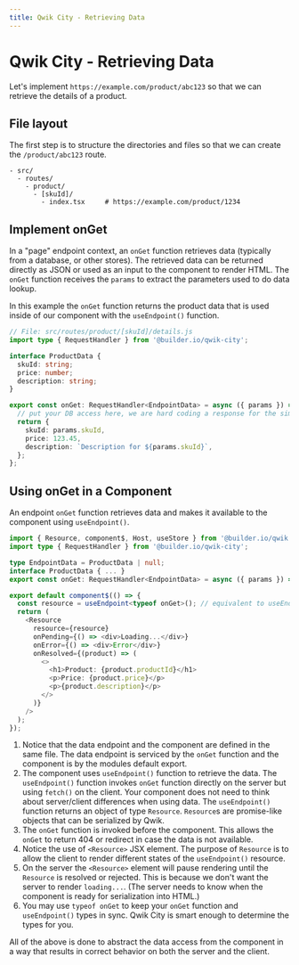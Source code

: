 ```yaml
---
title: Qwik City - Retrieving Data
---
```


# Qwik City - Retrieving Data

Let's implement `https://example.com/product/abc123` so that we can retrieve the details of a product.

## File layout

The first step is to structure the directories and files so that we can create the `/product/abc123` route.

```
- src/
  - routes/
    - product/
      - [skuId]/
        - index.tsx     # https://example.com/product/1234
```

## Implement onGet

In a "page" endpoint context, an `onGet` function retrieves data (typically from a database, or other stores). The retrieved data can be returned directly as JSON or used as an input to the component to render HTML. The `onGet` function receives the `params` to extract the parameters used to do data lookup. 

In this example the `onGet` function returns the product data that is used inside of our component with the `useEndpoint()` function.

```typescript
// File: src/routes/product/[skuId]/details.js
import type { RequestHandler } from '@builder.io/qwik-city';

interface ProductData {
  skuId: string;
  price: number;
  description: string;
}

export const onGet: RequestHandler<EndpointData> = async ({ params }) => {
  // put your DB access here, we are hard coding a response for the simplicity
  return {
    skuId: params.skuId,
    price: 123.45,
    description: `Description for ${params.skuId}`,
  };
};
```

## Using onGet in a Component

An endpoint `onGet` function retrieves data and makes it available to the component using `useEndpoint()`. 
  
```typescript
import { Resource, component$, Host, useStore } from '@builder.io/qwik';
import type { RequestHandler } from '@builder.io/qwik-city';

type EndpointData = ProductData | null;
interface ProductData { ... }
export const onGet: RequestHandler<EndpointData> = async ({ params }) => { ... };

export default component$(() => {
  const resource = useEndpoint<typeof onGet>(); // equivalent to useEndpoint<EndpointData>
  return (
    <Resource 
      resource={resource}
      onPending={() => <div>Loading...</div>}
      onError={() => <div>Error</div>}
      onResolved={(product) => (
        <>
          <h1>Product: {product.productId}</h1>
          <p>Price: {product.price}</p>
          <p>{product.description}</p>
        </>
      )}
    />
  );
});
```

1. Notice that the data endpoint and the component are defined in the same file. The data endpoint is serviced by the `onGet` function and the component is by the modules default export.
2. The component uses `useEndpoint()` function to retrieve the data. The `useEndpoint()` function invokes `onGet` function directly on the server but using `fetch()` on the client. Your component does not need to think about server/client differences when using data. The `useEndpoint()` function returns an object of type `Resource`. `Resource`s are promise-like objects that can be serialized by Qwik. 
3. The `onGet` function is invoked before the component. This allows the `onGet` to return 404 or redirect in case the data is not available. 
4. Notice the use of `<Resource>` JSX element. The purpose of `Resource` is to allow the client to render different states of the `useEndpoint()` resource. 
5. On the server the `<Resource>` element will pause rendering until the `Resource` is resolved or rejected. This is because we don't want the server to render `loading...`. (The server needs to know when the component is ready for serialization into HTML.)
6. You may use `typeof onGet` to keep your `onGet` function and `useEndpoint()` types in sync. Qwik City is smart enough to determine the types for you. 

All of the above is done to abstract the data access from the component in a way that results in correct behavior on both the server and the client.


